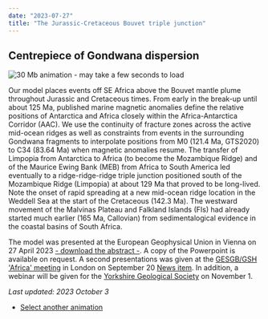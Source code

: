 ```yaml
---
date: "2023-07-27"
title: "The Jurassic-Cretaceous Bouvet triple junction"
---
```


## Centrepiece of Gondwana dispersion

![30 Mb animation - may take a few seconds to load](http://www.reeves.nl/upload/cr23baap-BTJ-2e.gif)

Our model places events off SE Africa above the Bouvet mantle plume throughout Jurassic and Cretaceous times. From early in the break-up until about 125 Ma, published
marine magnetic anomalies define the relative positions of Antarctica and Africa closely within the Africa-Antarctica Corridor (AAC). We use the continuity of fracture
zones across the active mid-ocean ridges as well as constraints from events in the surrounding Gondwana fragments to interpolate positions from M0 (121.4 Ma, GTS2020) to
C34 (83.64 Ma) when magnetic anomalies resume. The transfer of Limpopia from Antarctica to Africa (to become the Mozambique Ridge) and of the Maurice Ewing Bank (MEB) from Africa to South America
led eventually to a ridge-ridge-ridge triple junction positioned south of the Mozambique Ridge (Limpopia) at about 129 Ma that proved to be long-lived. Note the onset of rapid spreading at
a new mid-ocean ridge location in the Weddell Sea at the start of the Cretaceous (142.3 Ma). The westward movement of the Malvinas Plateau and Falkland Islands (FIs) had
already started much earlier (165 Ma, Callovian) from sedimentalogical evidence in the coastal basins of South Africa.

The model was presented at the European Geophysical Union in Vienna on 27 April 2023 [- download the abstract -](https://meetingorganizer.copernicus.org/EGU23/EGU23-5784.html). A copy of the Powerpoint is available on request. A second presentations was 
given at the [GESGB/GSH 'Africa' meeting](https://africa.ges-gb.org.uk/) in London on September 20 [News item](https://www.reeves.nl/news/oval-pear-shaped). In addition, a webinar will be given for the [Yorkshire Geological Society](https://www.yorksgeolsoc.org.uk/events-list/gondwanas-demise) on November 1.

*Last updated: 2023 October 3*

* [Select another animation](../animations)

